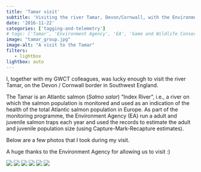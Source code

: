 ```yaml
---
title: 'Tamar visit'
subtitle: 'Visiting the river Tamar, Devon/Cornwall, with the Environment Agency'
date: '2016-11-22'
categories: ['tagging-and-telemetry']
# tags: ['Tamar', 'Environment Agency', 'EA', 'Game and Wildlife Conservation Trust', 'GWCT', 'SAMARCH']
image: "tamar_group.jpg"
image-alt: "A visit to the Tamar"
filters:
   - lightbox
lightbox: auto
---
```


I, together with my GWCT colleagues, was lucky enough to visit the river Tamar, on the Devon / Cornwall border in Southwest England.

The Tamar is an Atlantic salmon (*Salmo salar*) "Index River", i.e., a river on which the salmon population is monitored and used as an indication of the health of the total Atlantic salmon population in Europe. As part of the monitoring programme, the Environment Agency (EA) run a adult and juvenile salmon traps each year and used the records to estimate the adult and juvenile population size (using Capture-Mark-Recapture estimates).

Below are a few photos that I took during my visit.

A huge thanks to the Environment Agency for allowing us to visit :)

![](Tamar_visit_pic1.jpg){group="Tamar-visit"} ![](Tamar_visit_pic2.jpg){group="Tamar-visit"} ![](Tamar_visit_pic3.jpg){group="Tamar-visit"} ![](Tamar_visit_pic4.jpg){group="Tamar-visit"} ![](Tamar_visit_pic5.jpg){group="Tamar-visit"} ![](Tamar_visit_pic6.jpg){group="Tamar-visit"}
